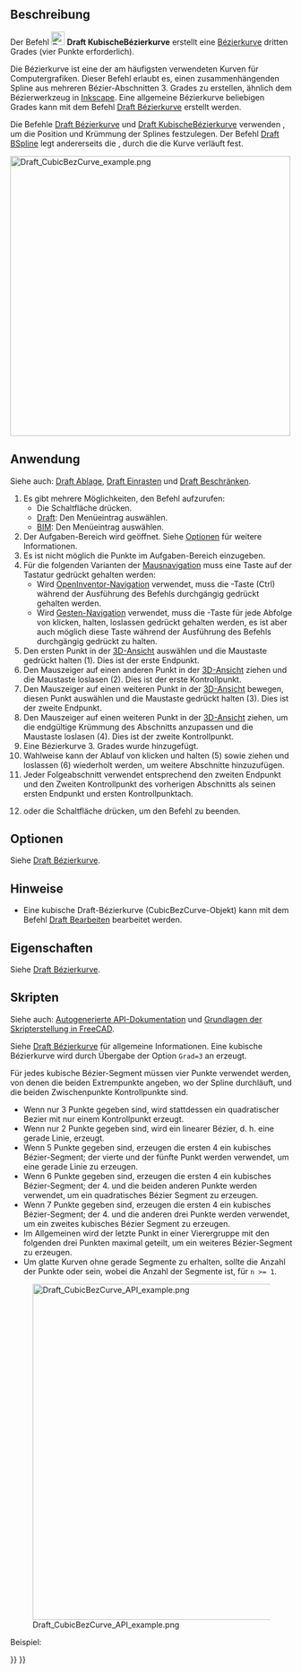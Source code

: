 <languages/>

{{Docnav/de
|[[Draft_BSpline/de|BSpline]]
|[[Draft_BezCurve/de|Bézierkurve]]
|[[Draft_Workbench/de|Draft]]
|IconL=Draft_BSpline.svg
|IconR=Draft_BezCurve.svg
|IconC=Workbench_Draft.svg
}}

{{GuiCommand/de
|Name=Draft CubicBezCurve
|Name/de=Draft KubischeBézierkurve
|MenuLocation=Zeichnen → Bézierwerkzeuge → Kubische Bézierkurve<br>2D-Entwurf → Kubische Bézierkurve
|Workbenches=[[Draft_Workbench/de|Draft]], [[BIM_Workbench/de|BIM]]
|Version=0.19
|SeeAlso=[[Draft_BezCurve/de|Draft Bézierkurve]], [[Draft_BSpline/de|Draft BSpline]], 
}}

<span id="Description"></span>
==Beschreibung==

Der Befehl [[Image:Draft_CubicBezCurve.svg|24px]] '''Draft KubischeBézierkurve''' erstellt eine [https://de.wikipedia.org/wiki/B%C3%A9zierkurve Bézierkurve] dritten Grades (vier Punkte erforderlich).

Die Bézierkurve ist eine der am häufigsten verwendeten Kurven für Computergrafiken. Dieser Befehl erlaubt es, einen zusammenhängenden Spline aus mehreren Bézier-Abschnitten 3. Grades zu erstellen, ähnlich dem Bézierwerkzeug in [https://inkscape.org/ Inkscape]. Eine allgemeine Bézierkurve beliebigen Grades kann mit dem Befehl [[Draft_BezCurve/de|Draft Bézierkurve]] erstellt werden.

Die Befehle [[Draft_BezCurve/de|Draft Bézierkurve]] und [[Draft CubicBezCurve/de|Draft KubischeBézierkurve]] verwenden {{Emphasis|Kontrollpunkte}}, um die Position und Krümmung der Splines festzulegen. 
Der Befehl [[Draft_BSpline/de|Draft BSpline]] legt andererseits die {{Emphasis|genauen Punkte}}, durch die die Kurve verläuft fest.

[[File:Draft_CubicBezCurve_example.png|500px]]
{{Caption|Spline, definiert durch drei kubische Bézier-Abschnitte. Der erste Abschnitt wird durch vier Punkte definiert. Nachfolgende Abschnitte verwenden zwei Punkte aus dem vorherigen Abschnitt wieder und benötigen daher nur zwei weitere Punkte.}}

<span id="Usage"></span>
==Anwendung==

Siehe auch: [[Draft_Tray/de|Draft Ablage]], [[Draft_Snap/de|Draft Einrasten]] und [[Draft_Constrain/de|Draft Beschränken]].

# Es gibt mehrere Möglichkeiten, den Befehl aufzurufen:
#* Die Schaltfläche {{Button|[[Image:Draft_CubicBezCurve.svg|16px]] [[Draft_CubicBezCurve/de|Kubische Bézierkurve]]}} drücken.
#* [[Draft_Workbench/de|Draft]]: Den Menüeintrag {{MenuCommand|Zeichnen → Bézierwerkzeuge → [[Image:Draft_CubicBezCurve.svg|16px]] Kubische Bézierkurve}} auswählen.
#* [[BIM_Workbench/de|BIM]]: Den Menüeintrag {{MenuCommand|2D-Entwurf → [[Image:Draft_CubicBezCurve.svg|16px]] Kubische Bézierkurve}} auswählen.
# Der Aufgaben-Bereich {{MenuCommand|Kubische Bézierkurve}} wird geöffnet. Siehe [[#Optionen|Optionen]] für weitere Informationen.
# Es ist nicht möglich die Punkte im Aufgaben-Bereich einzugeben.
# Für die folgenden Varianten der [[Mouse_navigation/de| Mausnavigation]] muss eine Taste auf der Tastatur gedrückt gehalten werden:
#* Wird  [[Mouse_navigation/de#OpenInventor_Navigation|OpenInventor-Navigation]] verwendet, muss die {{KEY|Strg}}-Taste (Ctrl) während der Ausführung des Befehls durchgängig gedrückt gehalten werden.
#*Wird [[Mouse_navigation/de#Gesture_Navigation|Gesten-Navigation]] verwendet, muss die {{KEY|Alt}}-Taste für jede Abfolge von klicken, halten, loslassen gedrückt gehalten werden, es ist aber auch möglich diese Taste während der Ausführung des Befehls durchgängig gedrückt zu halten.
# Den ersten Punkt in der [[3D_view/de|3D-Ansicht]] auswählen und die Maustaste gedrückt halten (1). Dies ist der erste Endpunkt.
# Den Mauszeiger auf einen anderen Punkt in der [[3D_view|3D-Ansicht]] ziehen und die Maustaste loslasen (2). Dies ist der erste Kontrollpunkt.
#  Den Mauszeiger auf einen weiteren Punkt in der [[3D_view|3D-Ansicht]] bewegen, diesen Punkt auswählen und die Maustaste gedrückt halten (3). Dies ist der zweite Endpunkt.
# Den Mauszeiger auf einen weiteren Punkt in der [[3D_view|3D-Ansicht]] ziehen, um die endgültige Krümmung des Abschnitts anzupassen und die Maustaste loslasen (4). Dies ist der zweite Kontrollpunkt.
# Eine Bézierkurve 3. Grades wurde hinzugefügt.
# Wahlweise kann der Ablauf von klicken und halten (5) sowie ziehen und loslassen (6) wiederholt werden, um weitere Abschnitte hinzuzufügen.
# Jeder Folgeabschnitt verwendet entsprechend den zweiten Endpunkt und den Zweiten Kontrollpunkt des vorherigen Abschnitts als seinen ersten Endpunkt und ersten Kontrollpunktach.
# {{KEY|Esc}} oder die Schaltfläche {{Button|Schließen}} drücken, um den Befehl zu beenden.

<span id="Options"></span>
==Optionen==

Siehe [[Draft_BezCurve/de#Optionen|Draft Bézierkurve]].

<span id="Notes"></span>
== Hinweise ==

* Eine kubische Draft-Bézierkurve (CubicBezCurve-Objekt) kann mit dem Befehl [[Draft_Edit/de|Draft Bearbeiten]] bearbeitet werden.

<span id="Properties"></span>
==Eigenschaften==

Siehe [[Draft_BezCurve/de#Eigenschaften|Draft Bézierkurve]].

<span id="Scripting"></span>
==Skripten==

Siehe auch: [https://freecad.github.io/SourceDoc/ Autogenerierte API-Dokumentation] und [[FreeCAD_Scripting_Basics/de|Grundlagen der Skripterstellung in FreeCAD]].

Siehe [[Draft_BezCurve/de|Draft Bézierkurve]] für allgemeine Informationen. Eine kubische Bézierkurve wird durch Übergabe der Option <code>Grad=3</code> an {{incode|makeBezCurve()}} erzeugt.

Für jedes kubische Bézier-Segment müssen vier Punkte verwendet werden, von denen die beiden Extrempunkte angeben, wo der Spline durchläuft, und die beiden Zwischenpunkte Kontrollpunkte sind.
* Wenn nur 3 Punkte gegeben sind, wird stattdessen ein quadratischer Bezier mit nur einem Kontrollpunkt erzeugt.
* Wenn nur 2 Punkte gegeben sind, wird ein linearer Bézier, d. h. eine gerade Linie, erzeugt.
* Wenn 5 Punkte gegeben sind, erzeugen die ersten 4 ein kubisches Bézier-Segment; der vierte und der fünfte Punkt werden verwendet, um eine gerade Linie zu erzeugen.
* Wenn 6 Punkte gegeben sind, erzeugen die ersten 4 ein kubisches Bézier-Segment; der 4. und die beiden anderen Punkte werden verwendet, um ein quadratisches Bézier Segment zu erzeugen.
* Wenn 7 Punkte gegeben sind, erzeugen die ersten 4 ein kubisches Bézier-Segment; der 4. und die anderen drei Punkte werden verwendet, um ein zweites kubisches Bézier Segment zu erzeugen.
* Im Allgemeinen wird der letzte Punkt in einer Vierergruppe mit den folgenden drei Punkten maximal geteilt, um ein weiteres Bézier-Segment zu erzeugen.
* Um glatte Kurven ohne gerade Segmente zu erhalten, sollte die Anzahl der Punkte {{incode|3n + 1}} oder {{incode|3n}} sein, wobei {{incode|n}} die Anzahl der Segmente ist, für <code>n >= 1</code>.

[[File:Draft_CubicBezCurve_API_example.png|600px]]

{{Caption|Beispiele für Bézierkurven, die unter Verwendung von 2, 3, 4, 5, 6, 7 und 8 Punkten erstellt wurden. Die durchgezogenen Linien stellen kubische Béziersegmente dar; die anderen Linien sind quadratisch oder linear.}}

Beispiel:

{{Code|code=
import FreeCAD as App
import Draft

doc = App.newDocument()

p1 = App.Vector(-3500, 0, 0)
p2 = App.Vector(-3000, 2000, 0)
p3 = App.Vector(-1100, 2000, 0)
p4 = App.Vector(0, 0, 0)

p5 = App.Vector(1500, -2000, 0)
p6 = App.Vector(3000, -1500, 0)
p7 = App.Vector(5000, 0, 0)
p8 = App.Vector(6000, 1500, 0)
rot = App.Rotation()

c1 = Draft.make_circle(100, placement=App.Placement(p1, rot), face=False)
c1.Label = "B1_E1"
c2 = Draft.make_circle(50, placement=App.Placement(p2, rot), face=True)
c2.Label = "B1_c1"
c3 = Draft.make_circle(50, placement=App.Placement(p3, rot), face=True)
c3.Label = "B1_c2"
c4 = Draft.make_circle(100, placement=App.Placement(p4, rot), face=False)
c4.Label = "B1_E2"
c5 = Draft.make_circle(50, placement=App.Placement(p5, rot), face=True)
c5.Label = "B2_c3"
c6 = Draft.make_circle(50, placement=App.Placement(p6, rot), face=True)
c6.Label = "B2_c4"
c7 = Draft.make_circle(100, placement=App.Placement(p7, rot), face=False)
c7.Label = "B2_E3"
c8 = Draft.make_circle(50, placement=App.Placement(p8, rot), face=True)
c8.Label = "B3_c5"

doc.recompute()

B1 = Draft.make_bezcurve([p1, p2], degree=3)
B1.Label = "B_lin"
B1.ViewObject.DrawStyle = "Dashed"

B2 = Draft.make_bezcurve([p1, p2, p3], degree=3)
B2.Label = "B_quad"
B2.ViewObject.DrawStyle = "Dotted"

B3 = Draft.make_bezcurve([p1, p2, p3, p4], degree=3)
B3.Label = "B_cub"
B3.ViewObject.LineWidth = 4

B4 = Draft.make_bezcurve([p1, p2, p3, p4, p5], degree=3)
B4.Label = "B_cub+lin"
B4.ViewObject.DrawStyle = "Dashed"

B5 = Draft.make_bezcurve([p1, p2, p3, p4, p5, p6], degree=3)
B5.Label = "B_cub+quad"
B5.ViewObject.DrawStyle = "Dotted"

B6 = Draft.make_bezcurve([p1, p2, p3, p4, p5, p6, p7], degree=3)
B6.Label = "B_cub+cub"
B6.ViewObject.LineWidth = 2

B7 = Draft.make_bezcurve([p1, p2, p3, p4, p5, p6, p7, p8], degree=3)
B7.Label = "B_cub+cub+lin"
B7.ViewObject.DrawStyle = "Dashed"

doc.recompute()
}}


{{Docnav/de
|[[Draft_BSpline/de|BSpline]]
|[[Draft_BezCurve/de|Bézierkurve]]
|[[Draft_Workbench/de|Draft]]
|IconL=Draft_BSpline.svg
|IconR=Draft_BezCurve.svg
|IconC=Workbench_Draft.svg
}}

{{Draft Tools navi{{#translation:}}}}
{{Userdocnavi{{#translation:}}}}
